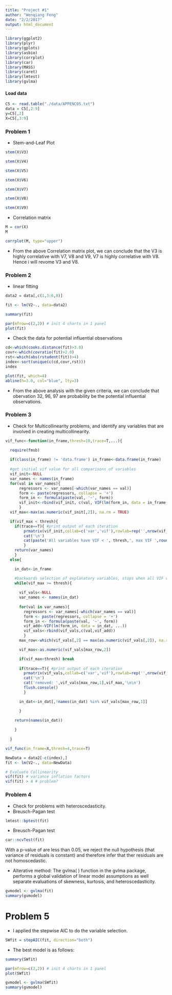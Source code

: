 ```yaml
---
title: "Project #1"
author: "Wenqiang Feng"
date: "2/2/2017"
output: html_document
---
```


```r
library(ggplot2)
library(plyr)
library(gplots)
library(asbio)
library(corrplot)
library(car)
library(MASS)
library(caret)
library(lmtest)
library(gvlma)
```
#### Load data
```r
C5 <- read.table("./data/APPENC05.txt")
data = C5[,2:9]
y=C5[,2]
X=C5[,3:9]
```

### Problem  1

- Stem-and-Leaf Plot
```r
stem(X$V3)
```
```r
stem(X$V4)
```
```r
stem(X$V5)
```
```r
stem(X$V6)
```
```r
stem(X$V7)
``` 
```r
stem(X$V8)
``` 
```r
stem(X$V9)
``` 

-  Correlation matrix
```r
M = cor(X)
M
```
```r
corrplot(M, type="upper")
```

- From the above Correlation matrix plot, we can conclude that the V3 is highly correlative with V7, V8 and V9,  V7 is highly correlative with V8. Hence i will revome V3 and V8.

### Problem 2

- linear fitting
```r
data2 = data[,c(1,3:6,8)]
```
```r
fit <- lm(V2~., data=data2)
```
```r
summary(fit)
```
```r
par(mfrow=c(2,2)) # init 4 charts in 1 panel
plot(fit)
```

- Check the data for potential influential observations
```r
cd<-which(cooks.distance(fit)>3.0)
covr<-which(covratio(fit)>2.0)
rst<-which(abs(rstudent(fit))>4)
index<-sort(unique(c(cd,covr,rst)))
index
```

```r
plot(fit, which=4)
abline(h=3.0, col="blue", lty=3)
```

- From the above analysis with the given criteria, we can conclude that obervation 32, 96, 97 are probability be the potential influential observations. 

### Problem 3 

- Check for Multicollinearity problems, and identify any variables that are involved in creating multicollinearity.
```r
vif_func<-function(in_frame,thresh=10,trace=T,...){

  require(fmsb)
  
  if(class(in_frame) != 'data.frame') in_frame<-data.frame(in_frame)
  
  #get initial vif value for all comparisons of variables
  vif_init<-NULL
  var_names <- names(in_frame)
  for(val in var_names){
      regressors <- var_names[-which(var_names == val)]
      form <- paste(regressors, collapse = '+')
      form_in <- formula(paste(val, '~', form))
      vif_init<-rbind(vif_init, c(val, VIF(lm(form_in, data = in_frame, ...))))
      }
  vif_max<-max(as.numeric(vif_init[,2]), na.rm = TRUE)

  if(vif_max < thresh){
    if(trace==T){ #print output of each iteration
        prmatrix(vif_init,collab=c('var','vif'),rowlab=rep('',nrow(vif_init)),quote=F)
        cat('\n')
        cat(paste('All variables have VIF < ', thresh,', max VIF ',round(vif_max,2), sep=''),'\n\n')
        }
    return(var_names)
    }
  else{

    in_dat<-in_frame

    #backwards selection of explanatory variables, stops when all VIF values are below 'thresh'
    while(vif_max >= thresh){
      
      vif_vals<-NULL
      var_names <- names(in_dat)
        
      for(val in var_names){
        regressors <- var_names[-which(var_names == val)]
        form <- paste(regressors, collapse = '+')
        form_in <- formula(paste(val, '~', form))
        vif_add<-VIF(lm(form_in, data = in_dat, ...))
        vif_vals<-rbind(vif_vals,c(val,vif_add))
        }
      max_row<-which(vif_vals[,2] == max(as.numeric(vif_vals[,2]), na.rm = TRUE))[1]

      vif_max<-as.numeric(vif_vals[max_row,2])

      if(vif_max<thresh) break
      
      if(trace==T){ #print output of each iteration
        prmatrix(vif_vals,collab=c('var','vif'),rowlab=rep('',nrow(vif_vals)),quote=F)
        cat('\n')
        cat('removed: ',vif_vals[max_row,1],vif_max,'\n\n')
        flush.console()
        }

      in_dat<-in_dat[,!names(in_dat) %in% vif_vals[max_row,1]]

      }

    return(names(in_dat))
    
    }
  
  }
```
```r
vif_func(in_frame=X,thresh=4,trace=T)
```

```r
NewData = data2[-c(index),]
fit <- lm(V2~., data=NewData)
```

```r
# Evaluate Collinearity
vif(fit) # variance inflation factors 
vif(fit) > 4 # problem?
```


### Problem 4 

- Check for problems with heteroscedasticity.
- Breusch-Pagan test
```r
lmtest::bptest(fit)
```

-  Breusch-Pagan test
```r
car::ncvTest(fit)  
```

With a p-value of are less than 0.05, we reject the null hypothesis (that variance of residuals is constant) and therefore infer that ther residuals are not homoscedastic. 


- Alterative method: The gvlma( ) function in the gvlma package, performs a global validation of linear model assumptions as well separate evaluations of skewness, kurtosis, and heteroscedasticity.
```r
gvmodel <- gvlma(fit) 
summary(gvmodel)
```
# Problem 5 

- I applied the stepwise AIC to do the variable selection.


```r
SWfit = stepAIC(fit, direction="both")
```

- The best model is as follows:
```r
summary(SWfit)
```

```r
par(mfrow=c(2,2)) # init 4 charts in 1 panel
plot(SWfit)
```
```r
gvmodel <- gvlma(SWfit) 
summary(gvmodel)
```

